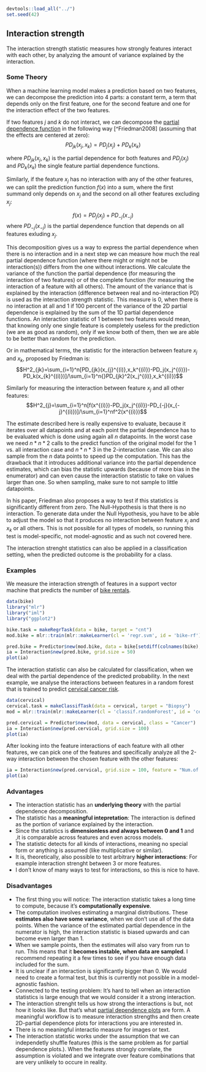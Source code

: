 ```r
devtools::load_all("../")
set.seed(42)
```

## Interaction strength

The interaction strength statistic measures how strongly features interact with each other, by analyzing the amount of variance explained by the interaction.


### Some Theory

When a machine learning model makes a prediction based on two features, we can decompose the prediction into 4 parts: a constant term, a term that depends only on the first feature, one for the second feature and one for the interaction effect of the two features.  

If two features $j$ and $k$ do not interact, we can decompose the [partial dependence function](#pdp) in the following way [^Friedman2008] (assuming that the effects are centered at zero):
$$PD_{jk}(x_j,x_k)=PD_j(x_j)+PD_k(x_k)$$

where $PD_{jk}(x_j,x_k)$ is the partial dependence for both features and $PD_j(x_j)$ and $PD_k(x_k)$ the single feature partial dependence functions.

Similarly, if the feature $x_j$ has no interaction with any of the other features, we can split the prediction function $f(x)$ into a sum, where the first summand only depends on $x_j$ and the second on all other features excluding $x_j$:

$$f(x)=PD_j(x_j)+PD_{-j}(x_{-j})$$
where $PD_{-j}(x_{-j})$ is the partial dependence function that depends on all features exluding $x_j$.

This decomposition gives us a way to express the partial dependence when there is no interaction and in a next step we can measure how much the real partial dependence function (where there might or might not be interaction(s)) differs from the one without interactions.
We calculate the variance of the function the partial dependence (for measuring the interaction of two features) or of the complete function (for measuring the interaction of a feature with all others). 
The amount of the variance that is explained by the interaction (difference between real and no-interaction PD) is used as the interaction strength statistic.
This measure is 0, when there is no interaction at all and 1 if 100 percent of the variance of the 2D partial dependence is explained by the sum of the 1D partial dependence functions.
An interaction statistic of 1 between two features would mean, that knowing only one single feature is completely useless for the prediction (we are as good as random), only if we know both of them, then we are able to be better than random for the prediction.


Or in mathematical terms, the statistic for the interaction between feature $x_j$ and $x_k$, proposed by Friedman is:
$$H^2_{jk}=\sum_{i=1}^n[PD_{jk}(x_{j}^{(i)},x_k^{(i)})-PD_j(x_j^{(i)})-PD_k(x_{k}^{(i)})]/\sum_{i=1}^n{}PD_{jk}^2(x_j^{(i)},x_k^{(i)})$$


Similarly for measuring the interaction between feature $x_j$ and all other features:
$$H^2_{j}=\sum_{i=1}^n[f(x^{(i)})-PD_j(x_j^{(i)})-PD_{-j}(x_{-j}^{(i)})]/\sum_{i=1}^nf^2(x^{(i)})$$

The estimate described here is really expensive to evaluate, because it iterates over all datapoints and at each point the partial dependence has to be evaluated which is done using again all $n$ datapoints. 
In the worst case we need $n*n*2$ calls to the predict function of the original model for the 1 vs. all interaction case and $n*n*3$ in the 2-interaction case. 
We can also sample from the $n$ data points to speed up the computation. 
This has the drawback that it introduces additional variance into the partial dependence estimates, which can bias the statistic upwards (because of more bias in the enumerator) and can even cause the interaction statistic to take on values larger than one. 
So when sampling, make sure to not sample to little datapoints.

In his paper, Friedman also proposes a way to test if this statistics is significantly different from zero. 
The Null-Hypothesis is that there is no interaction. 
To generate data under the Null Hypothesis, you have to be able to adjust the model so that it produces no interaction between feature $x_j$ and $x_k$ or all others.
This is not possible for all types of models, so running this test is model-specific, not model-agnostic and as such not covered here.

The interaction strenght statistics can also be applied in a classification setting, when the predicted outcome is the probability for a class.


### Examples

We measure the interaction strength of features in a support vector machine that predicts the number of [bike rentals](#bike-data).


```r
data(bike)
library("mlr")
library("iml")
library("ggplot2")

bike.task = makeRegrTask(data = bike, target = "cnt")
mod.bike = mlr::train(mlr::makeLearner(cl = 'regr.svm', id = 'bike-rf'), bike.task)

pred.bike = Predictor$new(mod.bike, data = bike[setdiff(colnames(bike), "cnt")])
ia = Interaction$new(pred.bike, grid.size = 50) 
plot(ia)
```

The interaction statistic can also be calculated for classification, when we deal with the partial dependence of the predicted probability.
In the next example, we analyse the interactions between features in a random forest that is trained to predict [cervical cancer risk](#cervical).

```r
data(cervical)
cervical.task = makeClassifTask(data = cervical, target = "Biopsy")
mod = mlr::train(mlr::makeLearner(cl = 'classif.randomForest', id = 'cervical-rf', predict.type = 'prob'), cervical.task)

pred.cervical = Predictor$new(mod, data = cervical, class = "Cancer")
ia = Interaction$new(pred.cervical, grid.size = 100) 
plot(ia)
```

After looking into the feature interactions of each feature with all other features, we can pick one of the features and specifically analyze all the 2-way interaction between the chosen feature with the other features:

```r
ia = Interaction$new(pred.cervical, grid.size = 100, feature = "Num.of.pregnancies") 
plot(ia)
```



### Advantages 
- The interaction statistic has an **underlying theory** with the partial dependence decomposition.
- The statistic has a **meaningful intepretation**: The interaction is defined as the portion of variance explained by the interaction.
- Since the statistics is **dimensionless and always between 0 and 1** and ,it is comparable across features and even across models.
- The statistic detects for all kinds of interactions, meaning no special form or anything is assumed (like multiplicative or similar).
- It is, theoretically, also possible to test arbitrary **higher interactions**: For example interaction strenght between 3 or more features.
- I don't know of many ways to test for interactions, so this is nice to have. 


### Disadvantages

- The first thing you will notice: The interaction statistic takes a long time to compute, because it's **computationally expensive**.
- The computation involves estimating a marginal distributions. 
These **estimates also have some variance**, when we don't use all of the data points. 
When the variance of the estimated partial dependence in the numerator is high, the interaction statistic is biased upwards and can become even larger than 1.
- When we sample points, then the estimates will also vary from run to run. 
This means that it **becomes instable, when data are sampled**.
I recommend repeating it a few times to see if you have enough data included for the sum.
- It is unclear if an interaction is significantly bigger than 0. 
We would need to create a formal test, but this is currently not possible in a model-agnostic fashion. 
- Connected to the testing problem: It's hard to tell when an interaction statistics is large enough that we would consider it a strong interaction.
- The interaction strenght tells us how strong the interactions is but, not how it looks like. 
But that's what [partial dependence plots](#pdp) are form. 
A meaningful workflow is to measure interaction strengths and then create 2D-partial dependence plots for interactions you are interested in.
- There is no meaningful interactio measure for images or text.
- The interaction statistic works under the assumption that we can independetly shuffle features (this is the same problem as for partial dependence plots.). When the features strongly correlate, the assumption is violated and we integrate over feature combinations that are very unlikely to occure in reality.






